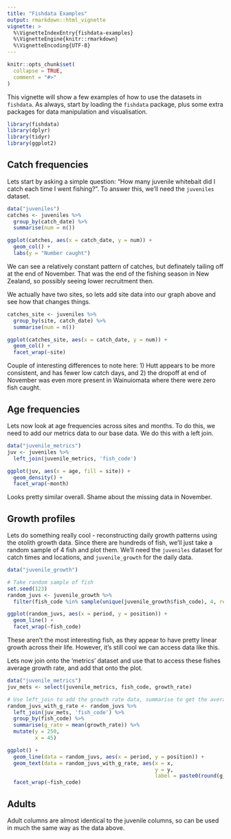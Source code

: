 ```yaml
---
title: "Fishdata Examples"
output: rmarkdown::html_vignette
vignette: >
  %\VignetteIndexEntry{fishdata-examples}
  %\VignetteEngine{knitr::rmarkdown}
  %\VignetteEncoding{UTF-8}
---
```


```r
knitr::opts_chunk$set(
  collapse = TRUE,
  comment = "#>"
)
```

This vignette will show a few examples of how to use the datasets in `fishdata`. As always, start by loading the `fishdata` package, plus some extra packages for data manipulation and visualisation.

```r
library(fishdata)
library(dplyr)
library(tidyr)
library(ggplot2)
```

## Catch frequencies

Lets start by asking a simple question: "How many juvenile whitebait did I catch each time I went fishing?".
To answer this, we'll need the `juveniles` dataset.

```r
data("juveniles")
catches <- juveniles %>% 
  group_by(catch_date) %>% 
  summarise(num = n())

ggplot(catches, aes(x = catch_date, y = num)) +
  geom_col() +
  labs(y = "Number caught")
```
We can see a relatively constant pattern of catches, but definately tailing off at the end of November. That was the end of the fishing season in New Zealand, so possibly seeing lower recruitment then. 

We actually have two sites, so lets add site data into our graph above and see how that changes things. 

```r
catches_site <- juveniles %>% 
  group_by(site, catch_date) %>% 
  summarise(num = n())

ggplot(catches_site, aes(x = catch_date, y = num)) +
  geom_col() +
  facet_wrap(~site)
```
Couple of interesting differences to note here: 1) Hutt appears to be more consistent, and has fewer low catch days, and 2) the dropoff at end of November was even more present in Wainuiomata where there were zero fish caught. 

## Age frequencies

Lets now look at age frequencies across sites and months. To do this, we need to add our metrics data to our base data. We do this with a left join.

```r
data("juvenile_metrics")
juv <- juveniles %>% 
  left_join(juvenile_metrics, 'fish_code')

ggplot(juv, aes(x = age, fill = site)) +
  geom_density() +
  facet_wrap(~month)
```

Looks pretty similar overall. Shame about the missing data in November. 

## Growth profiles

Lets do something really cool - reconstructing daily growth patterns using the otolith growth data. Since there are hundreds of fish, we'll just take a random sample of 4 fish and plot them. We'll need the `juveniles` dataset for catch times and locations, and `juvenile_growth` for the daily data.

```r
data("juvenile_growth")

# Take random sample of fish
set.seed(123)
random_juvs <- juvenile_growth %>% 
  filter(fish_code %in% sample(unique(juvenile_growth$fish_code), 4, replace = F))

ggplot(random_juvs, aes(x = period, y = position)) +
  geom_line() +
  facet_wrap(~fish_code)
```
These aren't the most interesting fish, as they appear to have pretty linear growth across their life. However, it's still cool we can access data like this. 

Lets now join onto the 'metrics' dataset and use that to access these fishes average growth rate, and add that onto the plot.

```r
data("juvenile_metrics")
juv_mets <- select(juvenile_metrics, fish_code, growth_rate)

# Use left_join to add the growth rate data, summarise to get the average, then add some good text positions for the plot.
random_juvs_with_g_rate <- random_juvs %>%
  left_join(juv_mets, 'fish_code') %>% 
  group_by(fish_code) %>% 
  summarise(g_rate = mean(growth_rate)) %>% 
  mutate(y = 250,
         x = 45)

ggplot() +
  geom_line(data = random_juvs, aes(x = period, y = position)) +
  geom_text(data = random_juvs_with_g_rate, aes(x = x,
                                                y = y,
                                                label = paste0(round(g_rate, 2), " mm/day"))) +
  facet_wrap(~fish_code)
```


## Adults

Adult columns are almost identical to the juvenile columns, so can be used in much the same way as the data above. 
